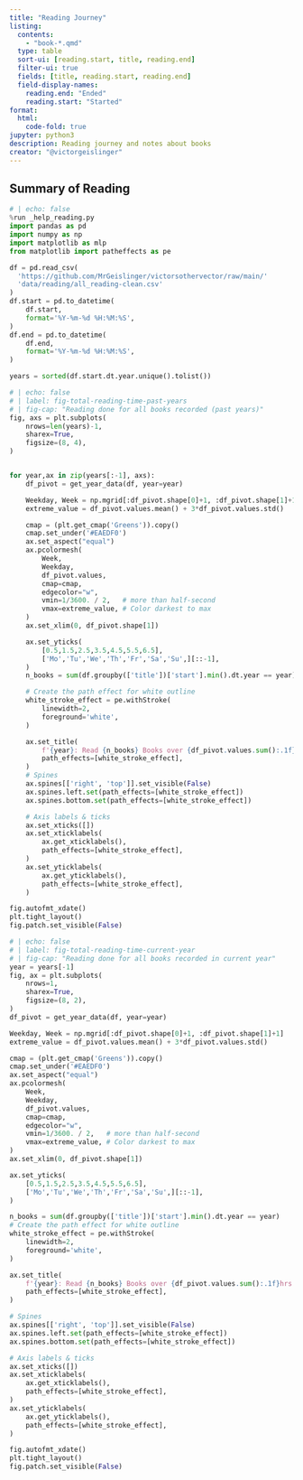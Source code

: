 ```yaml
---
title: "Reading Journey"
listing:
  contents:
    - "book-*.qmd"
  type: table
  sort-ui: [reading.start, title, reading.end]
  filter-ui: true
  fields: [title, reading.start, reading.end]
  field-display-names:
    reading.end: "Ended"
    reading.start: "Started"
format:
  html:
    code-fold: true
jupyter: python3
description: Reading journey and notes about books
creator: "@victorgeislinger"
---
```


## Summary of Reading

```python
# | echo: false
%run _help_reading.py
import pandas as pd
import numpy as np
import matplotlib as mlp
from matplotlib import patheffects as pe

df = pd.read_csv(
  'https://github.com/MrGeislinger/victorsothervector/raw/main/'
  'data/reading/all_reading-clean.csv'
)
df.start = pd.to_datetime(
    df.start,
    format='%Y-%m-%d %H:%M:%S',
)
df.end = pd.to_datetime(
    df.end,
    format='%Y-%m-%d %H:%M:%S',
)

years = sorted(df.start.dt.year.unique().tolist())
```

```python
# | echo: false
# | label: fig-total-reading-time-past-years
# | fig-cap: "Reading done for all books recorded (past years)"
fig, axs = plt.subplots(
    nrows=len(years)-1,
    sharex=True,
    figsize=(8, 4),
)


for year,ax in zip(years[:-1], axs):
    df_pivot = get_year_data(df, year=year)

    Weekday, Week = np.mgrid[:df_pivot.shape[0]+1, :df_pivot.shape[1]+1]
    extreme_value = df_pivot.values.mean() + 3*df_pivot.values.std() 

    cmap = (plt.get_cmap('Greens')).copy()
    cmap.set_under('#EAEDF0')
    ax.set_aspect("equal")
    ax.pcolormesh(
        Week,
        Weekday,
        df_pivot.values,
        cmap=cmap,
        edgecolor="w",
        vmin=1/3600. / 2,   # more than half-second
        vmax=extreme_value, # Color darkest to max
    )
    ax.set_xlim(0, df_pivot.shape[1])

    ax.set_yticks(
        [0.5,1.5,2.5,3.5,4.5,5.5,6.5],
        ['Mo','Tu','We','Th','Fr','Sa','Su',][::-1],
    )
    n_books = sum(df.groupby(['title'])['start'].min().dt.year == year)

    # Create the path effect for white outline
    white_stroke_effect = pe.withStroke(
        linewidth=2,
        foreground='white',
    )

    ax.set_title(
        f'{year}: Read {n_books} Books over {df_pivot.values.sum():.1f}hrs',
        path_effects=[white_stroke_effect],
    )
    # Spines
    ax.spines[['right', 'top']].set_visible(False)
    ax.spines.left.set(path_effects=[white_stroke_effect])
    ax.spines.bottom.set(path_effects=[white_stroke_effect])

    # Axis labels & ticks    
    ax.set_xticks([])
    ax.set_xticklabels(
        ax.get_xticklabels(),
        path_effects=[white_stroke_effect],
    )
    ax.set_yticklabels(
        ax.get_yticklabels(),
        path_effects=[white_stroke_effect],
    )

fig.autofmt_xdate()
plt.tight_layout()
fig.patch.set_visible(False)
```

```python
# | echo: false
# | label: fig-total-reading-time-current-year
# | fig-cap: "Reading done for all books recorded in current year"
year = years[-1]
fig, ax = plt.subplots(
    nrows=1,
    sharex=True,
    figsize=(8, 2),
)
df_pivot = get_year_data(df, year=year)

Weekday, Week = np.mgrid[:df_pivot.shape[0]+1, :df_pivot.shape[1]+1]
extreme_value = df_pivot.values.mean() + 3*df_pivot.values.std() 

cmap = (plt.get_cmap('Greens')).copy()
cmap.set_under('#EAEDF0')
ax.set_aspect("equal")
ax.pcolormesh(
    Week,
    Weekday,
    df_pivot.values,
    cmap=cmap,
    edgecolor="w",
    vmin=1/3600. / 2,   # more than half-second
    vmax=extreme_value, # Color darkest to max
)
ax.set_xlim(0, df_pivot.shape[1])

ax.set_yticks(
    [0.5,1.5,2.5,3.5,4.5,5.5,6.5],
    ['Mo','Tu','We','Th','Fr','Sa','Su',][::-1],
)

n_books = sum(df.groupby(['title'])['start'].min().dt.year == year)
# Create the path effect for white outline
white_stroke_effect = pe.withStroke(
    linewidth=2,
    foreground='white',
)

ax.set_title(
    f'{year}: Read {n_books} Books over {df_pivot.values.sum():.1f}hrs',
    path_effects=[white_stroke_effect],
)

# Spines
ax.spines[['right', 'top']].set_visible(False)
ax.spines.left.set(path_effects=[white_stroke_effect])
ax.spines.bottom.set(path_effects=[white_stroke_effect])

# Axis labels & ticks    
ax.set_xticks([])
ax.set_xticklabels(
    ax.get_xticklabels(),
    path_effects=[white_stroke_effect],
)
ax.set_yticklabels(
    ax.get_yticklabels(),
    path_effects=[white_stroke_effect],
)

fig.autofmt_xdate()
plt.tight_layout()
fig.patch.set_visible(False)
```